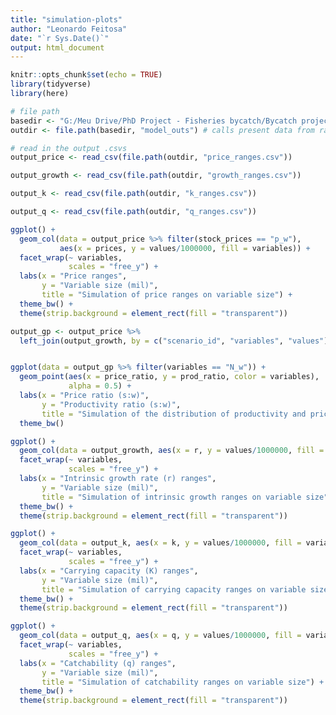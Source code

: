 ```yaml
---
title: "simulation-plots"
author: "Leonardo Feitosa"
date: "`r Sys.Date()`"
output: html_document
---
```


```r
knitr::opts_chunk$set(echo = TRUE)
library(tidyverse)
library(here)

# file path
basedir <- "G:/Meu Drive/PhD Project - Fisheries bycatch/Bycatch project/Chapter 1/analyses/"
outdir <- file.path(basedir, "model_outs") # calls present data from raster files
```

```r
# read in the output .csvs
output_price <- read_csv(file.path(outdir, "price_ranges.csv"))

output_growth <- read_csv(file.path(outdir, "growth_ranges.csv"))

output_k <- read_csv(file.path(outdir, "k_ranges.csv"))

output_q <- read_csv(file.path(outdir, "q_ranges.csv"))

```

```r
ggplot() +
  geom_col(data = output_price %>% filter(stock_prices == "p_w"), 
           aes(x = prices, y = values/1000000, fill = variables)) +
  facet_wrap(~ variables,
             scales = "free_y") +
  labs(x = "Price ranges",
       y = "Variable size (mil)",
       title = "Simulation of price ranges on variable size") +
  theme_bw() +
  theme(strip.background = element_rect(fill = "transparent"))
```


```r
output_gp <- output_price %>% 
  left_join(output_growth, by = c("scenario_id", "variables", "values"))


ggplot(data = output_gp %>% filter(variables == "N_w")) +
  geom_point(aes(x = price_ratio, y = prod_ratio, color = variables),
             alpha = 0.5) +
  labs(x = "Price ratio (s:w)",
       y = "Productivity ratio (s:w)",
       title = "Simulation of the distribution of productivity and price ratios") +
  theme_bw()
```

```r
ggplot() +
  geom_col(data = output_growth, aes(x = r, y = values/1000000, fill = variables)) +
  facet_wrap(~ variables,
             scales = "free_y") +
  labs(x = "Intrinsic growth rate (r) ranges",
       y = "Variable size (mil)",
       title = "Simulation of intrinsic growth ranges on variable size") +
  theme_bw() +
  theme(strip.background = element_rect(fill = "transparent"))
```

```r
ggplot() +
  geom_col(data = output_k, aes(x = k, y = values/1000000, fill = variables)) +
  facet_wrap(~ variables,
             scales = "free_y") +
  labs(x = "Carrying capacity (K) ranges",
       y = "Variable size (mil)",
       title = "Simulation of carrying capacity ranges on variable size") +
  theme_bw() +
  theme(strip.background = element_rect(fill = "transparent"))
```

```r
ggplot() +
  geom_col(data = output_q, aes(x = q, y = values/1000000, fill = variables)) +
  facet_wrap(~ variables,
             scales = "free_y") +
  labs(x = "Catchability (q) ranges",
       y = "Variable size (mil)",
       title = "Simulation of catchability ranges on variable size") +
  theme_bw() +
  theme(strip.background = element_rect(fill = "transparent"))
```
